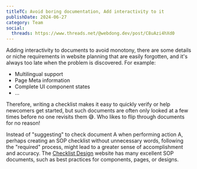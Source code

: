 ```yaml
---
titleTC: Avoid boring documentation, Add interactivity to it
publishDate: 2024-06-27
category: Team
social:
  threads: https://www.threads.net/@webdong.dev/post/C8uAzi4hXd0
---
```


Adding interactivity to documents to avoid monotony, there are some details or niche requirements in website planning that are easily forgotten, and it's always too late when the problem is discovered. For example:

- Multilingual support
- Page Meta information
- Complete UI component states
- …

Therefore, writing a checklist makes it easy to quickly verify or help newcomers get started, but such documents are often only looked at a few times before no one revisits them 😅. Who likes to flip through documents for no reason!

Instead of "suggesting" to check document A when performing action A, perhaps creating an SOP checklist without unnecessary words, following the "required" process, might lead to a greater sense of accomplishment and accuracy. The [Checklist Design](https://www.threads.net/@webdong.dev/post/C8uA0A7hi9V) website has many excellent SOP documents, such as best practices for components, pages, or designs.
